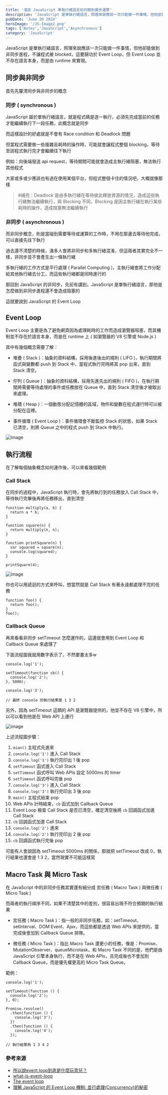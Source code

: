 ```yaml
---
title: '淺談 JavaScript 單執行緒語言如何做到異步運算'
description: 'JavaScript 是單執行緒語言，照理來說應該一次只能做一件事情，但他卻能做到非同步進程，不讓程式被 blocked，這要歸功於 Event Loop，但 Event Loop 並不存在語言本身，而是由 runtime 來實現。'
pubDate: 'June 20 2024'
heroImage: '/JS-Image2.png'
tags: ['Notes','JavaScript','Asynchronous']
category: 'JavaScript'
---
```


JavaScript 是單執行緒語言，照理來說應該一次只能做一件事情，但他卻能做到非同步進程，不讓程式被 blocked，這要歸功於 Event Loop，但 Event Loop 並不存在語言本身，而是由 runtime 來實現。

## 同步與非同步

首先先釐清同步與非同步的概念

### 同步 ( synchronous )

JavaScript 屬於單執行緒語言，就是程式碼是逐一執行，必須先完成當前的任務才能繼續執行下一段任務，此概念就是同步

而這樣設計的好處就是不會有 Race condition 和 Deadlock 問題

但當程式需要做一些複雜且耗時的操作時，可能就會讓程式整個 blocking，等待至該程式執行完才會繼續往下執行

例如：向後端發送 api request，等待期間可能就會造成主執行緒阻塞，無法執行其他程式

大家或多或少應該也有過在使用某個平台，但程式整個卡住的情況吧，大概就像那樣

> #補充：Deadlock 是由多執行緒在等待彼此釋放資源的情況，造成這些執行緒無法繼續執行，與 Blocking 不同，Blocking 是因主執行緒在執行某些耗時的操作，造成阻塞無法繼續執行

### 非同步 ( asynchronous )

而非同步概念，則是當碰到需要等待或運算的工作時，不用在那邊去等待他完成，可以直接先往下執行

過去還不清楚的時候，滿多人會將非同步和多執行緒混淆，但這兩者其實完全不一樣，非同步並不會產生出一條執行緒

多執行緒的工作方式是平行處理 ( Parallel Computing )，主執行緒會將工作分配給其他執行緒去分工，而這些執行緒都是同時進行的

那回到 JavaScript 的非同步，先前有講到，JavaScript 是單執行緒語言，那他是怎麼做到非同步進程還不會造成阻塞的

這就要說到 JavaScript 的 Event Loop

## Event Loop

Event Loop 主要是為了避免網頁因為處理耗時的工作而造成瀏覽器阻塞，而其機制並不存在於語言本身，而是在 runtime 上 ( 如瀏覽器的 V8 引擎或 Node.js )

其中有幾個概念需要了解：

* 堆疊 ( Stack )：抽象的資料結構，採用後進後出的規則 ( LIFO )，執行期間將函式與變數都 push 到 Stack 中，當程式執行完時將其 pop 出來，直到 Stack 清空。

* 佇列 ( Queue )：抽象的資料結構，採用先進先出的規則 ( FIFO )，在執行期間將需要等待處理的事件或任務放在 Queue 中，直到 Stack 清空後才被取出來處理。

* 堆積 ( Heap )：一個動態分配記憶體的區域，物件和變數在程式運行時可以被分配在這裡。

* 事件循環 ( Event Loop )：事件循環會不斷監控 Stack 的狀態，如果 Stack 已清空，則將 Queue 之中的程式 push 到 Stack 中執行。

![image](https://developer.mozilla.org/en-US/docs/Web/JavaScript/Event_loop/the_javascript_runtime_environment_example.svg)

## 執行流程

在了解每個抽象概念如何運作後，可以來看幾個範例

### Call Stack

在同步的過程中，JavaScript 執行時，會先將執行到的任務放入 Call Stack 中，等待執行完畢後再將任務移出，直到清空

```js=
function multiply(a, b) {
  return a * b;
}

function square(n) {
  return multiply(n, n);
}

function printSquare(n) {
  var squared = square(n);
  console.log(squared);
}

printSquare(4);
```

![image](/material/event-loop1.png)

你也可以用遞迴的方式來呼叫，想當然就是 Call Stack 有著永遠都處理不完的任務

```js=
function foo() {
  return foo();
}
foo();
```

### Callback Queue

再來看看非同步 setTimeout 怎麼運作的，這邊就會用到 Event Loop 和 Callback Queue 來處理了

下面流程圖我就用數字表示了，不然要畫太多w

```js=
console.log('1');

setTimeout(function cb() {
  console.log('2');
}, 5000);

console.log('3');

// 最終 console 的執行結果是 1 3 2
```

另外，因為 setTimeout 這類的 API 是瀏覽器提供的，他並不存在 V8 引擎中，所以可以看到他是在 Web API 上運行

![image](/material/event-loop2.png)

上述流程圖步驟：

1. `mian()` 主程式先進來
2. `console.log('1')` 進入 Call Stack
3. `console.log('1')` 執行完印出 1 後 pop
4. `setTimeout` 函式進入 Call Stack
5. `setTimeout` 函式呼叫 Web APIs 設定 5000ms 的 timer
6. `setTimeout` 函式呼叫完後 pop
7. `console.log('3')` 進入 Call Stack
8. `console.log('3')` 執行完印出 3 後 pop
9. `main()` 主程式結束 pop
10. Web APIs 計時結束，`cb` 函式加到 Callback Queue
11. Event Loop 檢查 Call Stack 是否已清空，確定清空後將 `cb` 回調函式加進 Call Stack
12. `cb` 回調函式加進 Call Stack
13. `console.log('2')` 進來
14. `console.log('2')` 執行完印出 2 後 pop
15. `cb` 回調函式執行完後 pop

可能有人會說因為 setTimeout 5000ms 的關係，那就把 setTimeout 改成 0，執行結果也還會是 1 3 2，當然現實不可能這樣寫

## Macro Task 與 Micro Task

在 JavaScript 中的非同步任務其實還有細分成 宏任務 ( Macro Task ) 與微任務 ( Micro Task )

而兩者的執行順序不同，如果不清楚其中的差別，很容易出現不符合預期的執行結果

* 宏任務 ( Macro Task )：指一般的非同步任務，如：setTimeout、setInterval、DOM Event、Ajax，而這些都是透過 Web APIs 來提供的，當完成後會加到 Callback Queue 排隊。

* 微任務 ( Micro Task )：指比 Macro Task 還更小的任務，像是：Promise、MutationObserver、queueMicrotask，和 Macro Task 不同的是，他們是由 JavaScript 引擎本身執行，而不是在 Web APIs，且完成後也不會加到 Callback Queue，而是優先權更高的 Micro Task Queue。

範例：

```js=
console.log('1');

setTimeout(function () {
  console.log('2');
}, 0);

Promise.resolve()
  .then(function () {
    console.log('3');
  })
  .then(function () {
    console.log('4');
  }); 

// 執行結果為 1 3 4 2
```

### 參考來源

* [所以說event loop到底是什麼玩意兒？](https://www.youtube.com/watch?v=8aGhZQkoFbQ&t=116s)
* [what-is-event-loop](https://www.explainthis.io/zh-hant/swe/what-is-event-loop)
* [The event loop](https://developer.mozilla.org/zh-TW/docs/Web/JavaScript/Event_loop)
* [理解 JavaScript 的 Event Loop 機制: 並行處理(Concurrency)的秘密](https://notes.boshkuo.com/docs/Javascript/js-event-loop)